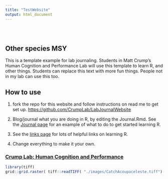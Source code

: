 ```yaml
---
title: "TestWebsite"
output: html_document
---
```


<style type="text/css">
.title {
  display: none;
}

#getting-started img {
  margin-right: 10px;
}

</style>

<div class="row" style="padding-top: 30px;">
<div class="col-sm-6">

# **Other species MSY**

This is a template example for lab journaling. Students in Matt Crump's Human Cognition and Performance Lab will use this template to learn R, and other things. Students can replace this text with more fun things. People not in my lab can use this too.

## How to use

1. fork the repo for this website and follow instructions on read me to get set up. [https://github.com/CrumpLab/LabJournalWebsite](https://github.com/CrumpLab/LabJournalWebsite)

2. Blog/journal what you are doing in R, by editing the Journal.Rmd. See the [Journal page](https://crumplab.github.io/LabJournalWebsite/Journal.html) for an example of what to do to get started learning R.

3. See the [links page](https://crumplab.github.io/LabJournalWebsite/Links.html) for lots of helpful links on learning R.

4. Change everything to make it your own.


</div>
<div class="col-sm-6">

### [Crump Lab: Human Cognition and Performance](https://crumplab.github.io)


<a href = "https://crumplab.github.io">
```r
library(tiff)
grid::grid.raster( tiff::readTIFF( "./images/CatchAcoupaceleste.tiff") )
```
</a>
</div>

